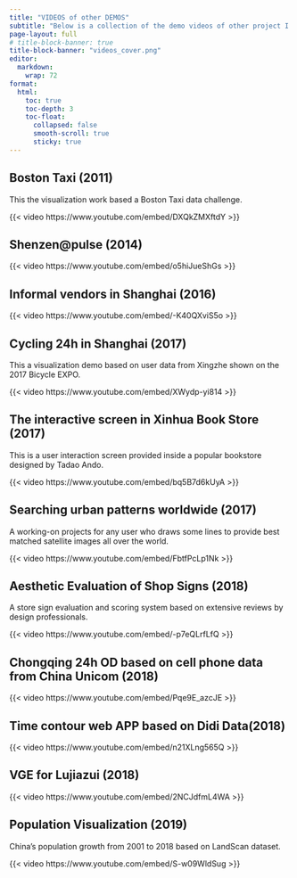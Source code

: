 ```yaml
---
title: "VIDEOS of other DEMOS"
subtitle: "Below is a collection of the demo videos of other project I led in past years."
page-layout: full
# title-block-banner: true
title-block-banner: "videos_cover.png"
editor: 
  markdown: 
    wrap: 72
format:
  html:
    toc: true
    toc-depth: 3
    toc-float:
      collapsed: false
      smooth-scroll: true
      sticky: true
---
```


```{=html}
<style>
.quarto-title-banner {
  background-position: 50% 40%;
  height: 200px;
}

#quarto-document-content {
  margin-top: 0;
  padding-top: 0;
}

#quarto-margin-sidebar {
  padding-top: 0;
}

</style>
```


## Boston Taxi (2011)

This the visualization work based a Boston Taxi data challenge. 

::: {layout-ncol="2"}

{{< video https://www.youtube.com/embed/DXQkZMXftdY >}}

:::

## Shenzen@pulse (2014)

::: {layout-ncol="2"}

{{< video https://www.youtube.com/embed/o5hiJueShGs >}}

:::

## Informal vendors in Shanghai (2016)

::: {layout-ncol="2"}

{{< video https://www.youtube.com/embed/-K40QXviS5o >}}

:::

## Cycling 24h in Shanghai (2017)

This a visualization demo based on user data from Xingzhe shown on the 2017 Bicycle EXPO.

::: {layout-ncol="2"}

{{< video https://www.youtube.com/embed/XWydp-yi814 >}}

:::

## The interactive screen in Xinhua Book Store (2017)

This is a user interaction screen provided inside a popular bookstore designed by Tadao Ando.

::: {layout-ncol="2"}

{{< video https://www.youtube.com/embed/bq5B7d6kUyA >}}

:::

## Searching urban patterns worldwide (2017)

A working-on projects for any user who draws some lines to provide best matched satellite images all over the world.

::: {layout-ncol="2"}

{{< video https://www.youtube.com/embed/FbtfPcLp1Nk >}}

:::

## Aesthetic Evaluation of Shop Signs (2018)

A store sign evaluation and scoring system based on extensive reviews by design professionals.

::: {layout-ncol="2"}

{{< video https://www.youtube.com/embed/-p7eQLrfLfQ >}}

:::

## Chongqing 24h OD based on cell phone data from China Unicom (2018)

::: {layout-ncol="2"}

{{< video https://www.youtube.com/embed/Pqe9E_azcJE >}}

:::


## Time contour web APP based on Didi Data(2018)

::: {layout-ncol="2"}

{{< video https://www.youtube.com/embed/n21XLng565Q >}}

:::

## VGE for Lujiazui (2018)

::: {layout-ncol="2"}

{{< video https://www.youtube.com/embed/2NCJdfmL4WA >}}

:::

## Population Visualization (2019)

China's population growth from 2001 to 2018 based on LandScan dataset.

::: {layout-ncol="2"}

{{< video https://www.youtube.com/embed/S-w09WldSug >}}

:::


<!-- <div id="toc-container"></div> <!-- Placeholder for TOC -->
